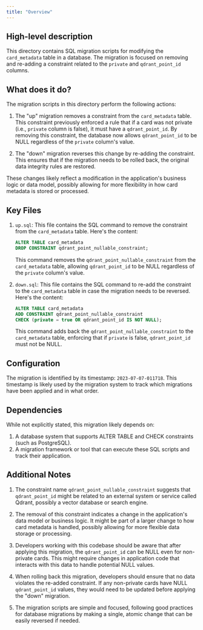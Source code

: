 ```yaml
---
title: "Overview"
---
```


## High-level description
This directory contains SQL migration scripts for modifying the `card_metadata` table in a database. The migration is focused on removing and re-adding a constraint related to the `private` and `qdrant_point_id` columns.

## What does it do?
The migration scripts in this directory perform the following actions:

1. The "up" migration removes a constraint from the `card_metadata` table. This constraint previously enforced a rule that if a card was not private (i.e., `private` column is false), it must have a `qdrant_point_id`. By removing this constraint, the database now allows `qdrant_point_id` to be NULL regardless of the `private` column's value.

2. The "down" migration reverses this change by re-adding the constraint. This ensures that if the migration needs to be rolled back, the original data integrity rules are restored.

These changes likely reflect a modification in the application's business logic or data model, possibly allowing for more flexibility in how card metadata is stored or processed.

## Key Files

1. `up.sql`:
   This file contains the SQL command to remove the constraint from the `card_metadata` table. Here's the content:

   ```sql
   ALTER TABLE card_metadata
   DROP CONSTRAINT qdrant_point_nullable_constraint;
   ```

   This command removes the `qdrant_point_nullable_constraint` from the `card_metadata` table, allowing `qdrant_point_id` to be NULL regardless of the `private` column's value.

2. `down.sql`:
   This file contains the SQL command to re-add the constraint to the `card_metadata` table in case the migration needs to be reversed. Here's the content:

   ```sql
   ALTER TABLE card_metadata
   ADD CONSTRAINT qdrant_point_nullable_constraint
   CHECK (private = true OR qdrant_point_id IS NOT NULL);
   ```

   This command adds back the `qdrant_point_nullable_constraint` to the `card_metadata` table, enforcing that if `private` is false, `qdrant_point_id` must not be NULL.

## Configuration
The migration is identified by its timestamp: `2023-07-07-011718`. This timestamp is likely used by the migration system to track which migrations have been applied and in what order.

## Dependencies
While not explicitly stated, this migration likely depends on:

1. A database system that supports ALTER TABLE and CHECK constraints (such as PostgreSQL).
2. A migration framework or tool that can execute these SQL scripts and track their application.

## Additional Notes

1. The constraint name `qdrant_point_nullable_constraint` suggests that `qdrant_point_id` might be related to an external system or service called Qdrant, possibly a vector database or search engine.

2. The removal of this constraint indicates a change in the application's data model or business logic. It might be part of a larger change to how card metadata is handled, possibly allowing for more flexible data storage or processing.

3. Developers working with this codebase should be aware that after applying this migration, the `qdrant_point_id` can be NULL even for non-private cards. This might require changes in application code that interacts with this data to handle potential NULL values.

4. When rolling back this migration, developers should ensure that no data violates the re-added constraint. If any non-private cards have NULL `qdrant_point_id` values, they would need to be updated before applying the "down" migration.

5. The migration scripts are simple and focused, following good practices for database migrations by making a single, atomic change that can be easily reversed if needed.